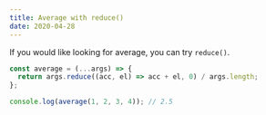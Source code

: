 ```yaml
---
title: Average with reduce()
date: 2020-04-28
---
```


If you would like looking for average, you can try `reduce()`.
```js
const average = (...args) => {
  return args.reduce((acc, el) => acc + el, 0) / args.length;
};

console.log(average(1, 2, 3, 4)); // 2.5
```
